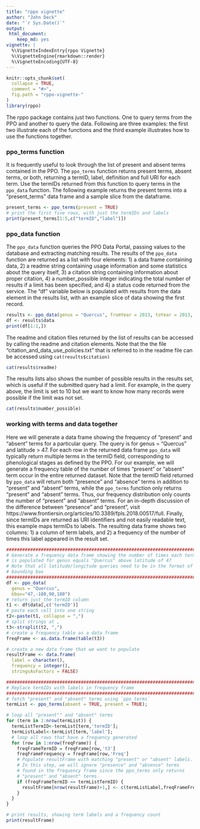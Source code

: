 ```yaml
---
title: "rppo vignette"
author: "John Deck"
date: "`r Sys.Date()`"
output:
 html_document:
    keep_md: yes
vignette: |
  %\VignetteIndexEntry{rppo Vignette} 
  %\VignetteEngine{rmarkdown::render}           
  %\VignetteEncoding{UTF-8}
---
```


```r
knitr::opts_chunk$set(
  collapse = TRUE,
  comment = "#>",
  fig.path = "rppo-vignette-"
)
library(rppo)
```

The rppo package contains just two functions.  One to query terms from the PPO and another to query the data.  Following are three examples: the first two illustrate each of the functions and the third example illustrates how to use the functions together.

### ppo_terms function
It is frequently useful to look through the list of present and absent terms contained in the PPO.   The `ppo_terms` function returns present terms, absent terms, or both, returning a termID, label, definition and full URI for each term.  Use the termIDs returned from this function to query terms in the `ppo_data` function.  The following example returns the present terms into a "present_terms" data frame and a sample slice from the dataframe.

```r
present_terms <- ppo_terms(present = TRUE)
# print the first five rows, with just the termIDs and labels
print(present_terms[1:5,c("termID","label")])
```

### ppo_data function
The `ppo_data` function queries the PPO Data Portal, passing values to the database and extracting matching results. The results of the `ppo_data` function are returned as a list with four elements: 1) a data frame containing data, 2) a readme string containing usage information and some statistics about the query itself, 3) a citation string containing information about proper citation, 4) a number_possible integer indicating the total number of results if a limit has been specified, and 4) a status code returned from the service. The "df" variable below is populated with results from the data element in the results list, with an example
slice of data showing the first record.

```r
results <- ppo_data(genus = "Quercus", fromYear = 2013, toYear = 2013, fromDay = 100, toDay = 110, termID = 'obo:PPO_0002313', limit = 10)
df <- results$data
print(df[1:1,])
```

The readme and citation files returned by the list of results can be accessed by calling the readme and citation elements.  Note that the the file "citation_and_data_use_policies.txt" that is referred to in the readme file can be accessed using `cat(results$citation)` 
```r
cat(results$readme)
```

The results lists also shows the number of possible results in the results set, which is useful if the submitted query had a limit.  For example, in the query above, the limit is set to 10 but we want to know how many records were possible if the limit was not set.
```r
cat(results$number_possible)
```

### working with terms and data together
Here we will generate a data frame showing the frequency of "present" and "absent" terms for a particular query.  The query is for genus = "Quercus" and latitude > 47.  For each row in the returned data frame `ppo_data` will typically return multiple terms in the termID field, corresponding to phenological stages as defined by the PPO.  For our example, we will generate a frequency table of the number of times "present" or "absent" term occur in the entire returned dataset.  Note that the termID field returned by `ppo_data` will return both "presence" and "absence" terms in addition to "present" and "absent" terms, while the `ppo_terms` function only returns "present" and "absent" terms.  Thus, our frequency distribution only counts the number of "present" and "absent" terms.  For an in-depth discussion of the difference between "presence" and "present", visit https://www.frontiersin.org/articles/10.3389/fpls.2018.00517/full.  Finally, since termIDs are returned as URI identifiers and not easily readable text, this example maps termIDs to labels. The resulting data frame shows two columns: 1) a column of term labels, and 2) a frequency of the number of times this label appeared in the result set. 

```r
###############################################################################
# Generate a frequency data frame showing the number of times each termID
# is populated for genus equals "Quercus" above latitude of 47
# Note that all latitude/longitude queries need to be in the format of a
# bounding box
###############################################################################
df <- ppo_data(
  genus = "Quercus", 
  bbox="47,-180,90,180")
# return just the termID column
t1 <- df$data[,c('termID')]
# paste each cell into one string
t2<-paste(t1, collapse = ",")
# split strings at ,
t3<-strsplit(t2, ",")
# create a frequency table as a data frame
freqFrame <- as.data.frame(table(t3))

# create a new data frame that we want to populate
resultFrame <- data.frame(
  label = character(), 
  frequency = integer(), 
  stringsAsFactors = FALSE)

###############################################################################
# Replace termIDs with labels in frequency frame
###############################################################################
# fetch "present" and "absent" terms using `ppo_terms`
termList <- ppo_terms(absent = TRUE, present = TRUE);

# loop all "present"" and "absent" terms
for (term in 1:nrow(termList)) {
  termListTermID<-termList[term,'termID'];
  termListLabel<-termList[term,'label'];
  # loop all rows that have a frequency generated
  for (row in 1:nrow(freqFrame)) {
    freqFrameTermID = freqFrame[row,'t3']
    freqFrameFrequency = freqFrame[row,'Freq']
    # Populate resultFrame with matching "present" or "absent" labels.
    # In this step, we will ignore "presence" and "absence" terms
    # found in the frequency frame since the ppo_terms only returns
    # "present" and "absent" terms. 
    if (freqFrameTermID == termListTermID) {
      resultFrame[nrow(resultFrame)+1,] <- c(termListLabel,freqFrameFrequency)
    }
  }
}

# print results, showing term labels and a frequency count
print(resultFrame)
```
